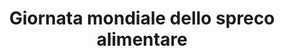 ---
title: "Giornata mondiale dello spreco alimentare"
description: "Iniziativa italiana nata nel 2005 per promuovere il risparmio energetico e stili di vita più sostenibili. La campagna sensibilizza sull'uso responsabile dell'energia e invita a riflettere sui consumi quotidiani.
Nei Monti Lepini, questa giornata può tradursi in eventi simbolici come lo spegnimento delle luci pubbliche, camminate ecologiche e attività di sensibilizzazione nelle scuole. Ridurre i consumi energetici non è solo un dovere civico, ma anche un'opportunità per rafforzare il legame tra comunità e territorio, contribuendo alla salvaguardia dell'ambiente montano."
---